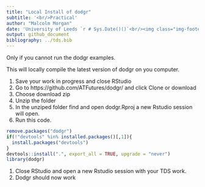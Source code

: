 ```yaml
---
title: "Local Install of dodgr"
subtitle: '<br/>Practical'
author: "Malcolm Morgan"
date: 'University of Leeds `r # Sys.Date()()`<br/><img class="img-footer" alt="" src="https://comms.leeds.ac.uk/wp-content/themes/toolkit-wordpress-theme/img/logo.png">'
output: github_document
bibliography: ../tds.bib
---
```


Only if you cannot run the dodgr examples.

This will locally compile the latest version of dodgr on you computer.

1. Save your work in progress and close RStudio
1. Go to https://github.com/ATFutures/dodgr/ and click Clone or download
1. Choose download zip
1. Unzip the folder
1. In the unziped folder find and open dodgr.Rproj a new Rstudio session will open.
1. Run this code.

```r
remove.packages("dodgr")
if(!"devtools" %in% installed.packages()[,1]){
  install.packages("devtools")
}
devtools::install(".", export_all = TRUE, upgrade = "never")
library(dodgr)
```

1. Close RStudio and open a new Rstudio session with your TDS work.
1. Dodgr should now work